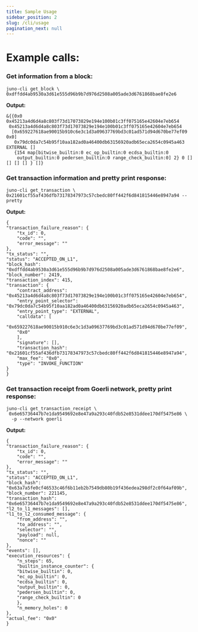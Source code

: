 ```yaml
---
title: Sample Usage
sidebar_position: 2
slug: /cli/usage
pagination_next: null
---
```


# Example calls:

### Get information from a block:
    juno-cli get_block \
    0xdffdd4ab9530a3d61e555d96b9b7d976d2508a005ade3d6761868bae8fe2e6

**Output:**

    &{{0x0 0x45213a4d6d4a8c803f73d17073829e194e100b01c3ff075165e42604e7eb654
     0x45213a4d6d4a8c803f73d17073829e194e100b01c3ff075165e42604e7eb654
      [0x659227618ae90015b910c6e3c1d3a09637769bd3c01ad571d94d670be77ef09 0x0]   
       0x79dc0da7c54b95f10aa182ad0a46400db63156920adb65eca2654c0945a463 EXTERNAL [] 
       {154 map[bitwise_builtin:0 ec_op_builtin:0 ecdsa_builtin:0
        output_builtin:0 pedersen_builtin:0 range_check_builtin:0] 2} 0 [] [] [] [] } []}

### Get transaction information and pretty print response:
    juno-cli get_transaction \
    0x21601cf55af436dfb73178347973c57cbedc80ff442f6d841815446e8947a94 --pretty

**Output:**

    {
    "transaction_failure_reason": {
        "tx_id": 0,
        "code": "",
        "error_message": ""
    },
    "tx_status": "",
    "status": "ACCEPTED_ON_L1",
    "block_hash": "0xdffdd4ab9530a3d61e555d96b9b7d976d2508a005ade3d6761868bae8fe2e6",
    "block_number": 2419,
    "transaction_index": 415,
    "transaction": {
        "contract_address": "0x45213a4d6d4a8c803f73d17073829e194e100b01c3ff075165e42604e7eb654",
        "entry_point_selector": "0x79dc0da7c54b95f10aa182ad0a46400db63156920adb65eca2654c0945a463",
        "entry_point_type": "EXTERNAL",
        "calldata": [
        "0x659227618ae90015b910c6e3c1d3a09637769bd3c01ad571d94d670be77ef09",
        "0x0"
        ],
        "signature": [],
        "transaction_hash": "0x21601cf55af436dfb73178347973c57cbedc80ff442f6d841815446e8947a94",
        "max_fee": "0x0",
        "type": "INVOKE_FUNCTION"
    }
    }

### Get transaction receipt from Goerli network, pretty print response:
    juno-cli get_transaction_receipt \
     0x6e65736447b7e1da9549692e8e47a9a293c40fdb52e8531ddee170df5475e86 \
      -p --network goerli

**Output:**

    {
    "transaction_failure_reason": {
        "tx_id": 0,
        "code": "",
        "error_message": ""
    },
    "tx_status": "",
    "status": "ACCEPTED_ON_L1",
    "block_hash": "0x63a7a5fe0cf46533c46f6b11eb2b7549db80b19f436edea298df2c0f64af09b",
    "block_number": 221145,
    "transaction_hash": "0x6e65736447b7e1da9549692e8e47a9a293c40fdb52e8531ddee170df5475e86",
    "l2_to_l1_messages": [],
    "l1_to_l2_consumed_message": {
        "from_address": "",
        "to_address": "",
        "selector": "",
        "payload": null,
        "nonce": ""
    },
    "events": [],
    "execution_resources": {
        "n_steps": 65,
        "builtin_instance_counter": {
        "bitwise_builtin": 0,
        "ec_op_builtin": 0,
        "ecdsa_builtin": 0,
        "output_builtin": 0,
        "pedersen_builtin": 0,
        "range_check_builtin": 0
        },
        "n_memory_holes": 0
    },
    "actual_fee": "0x0"
    }
